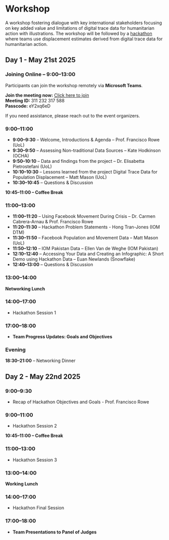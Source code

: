 # Workshop {#sec-workshop .unnumbered}

A workshop fostering dialogue with key international stakeholders focusing on key added value and limitations of digital trace data for humanitarian action with illustrations. The workshop will be followed by a [hackathon](https://pietrostefani.github.io/pop-displacement-disaster/hackathon.html) where teams use displacement estimates derived from digital trace data for humanitarian action.

## Day 1 - May 21st 2025

### Joining Online – 9:00–13:00

Participants can join the workshop remotely via **Microsoft Teams**.

**Join the meeting now:** [Click here to join](https://teams.microsoft.com/l/meetup-join/311232317588)\
**Meeting ID:** 311 232 317 588\
**Passcode:** eY2xq6eD

If you need assistance, please reach out to the event organizers.

### 9:00–11:00

-   **9:00–9:30** – Welcome, Introductions & Agenda – Prof. Francisco Rowe (UoL)
-   **9:30–9:50** – Assessing Non-traditional Data Sources – Kate Hodkinson (OCHA)\
-   **9:50–10:10** – Data and findings from the project – Dr. Elisabetta Pietrostefani (UoL)
-   **10:10–10:30** – Lessons learned from the project Digital Trace Data for Population Displacement – Matt Mason (UoL)
-   **10:30–10:45** – Questions & Discussion

::: {style="text-align: left;"}
<strong>10:45–11:00 – Coffee Break</strong>
:::

### 11:00–13:00

-   **11:00–11:20** – Using Facebook Movement During Crisis – Dr. Carmen Cabrera-Arnau & Prof. Francisco Rowe\
-   **11:20–11:30** – Hackathon Problem Statements - Hong Tran-Jones (IOM DTM)
-   **11:30–11:50** – Facebook Population and Movement Data – Matt Mason (UoL)
-   **11:50–12:10** – IOM Pakistan Data – Ellen Van de Weghe (IOM Pakistan)
-   **12:10–12:40** – Accessing Your Data and Creating an Infographic: A Short Demo using Hackathon Data – Euan Newlands (Snowflake)
-   **12:40–13:00** – Questions & Discussion

### 13:00–14:00

**Networking Lunch**

### 14:00–17:00

-   Hackathon Session 1

### 17:00–18:00

-   **Team Progress Updates: Goals and Objectives**

### Evening

**18:30–21:00** – Networking Dinner

## Day 2 - May 22nd 2025

### 9:00–9:30

-   Recap of Hackathon Objectives and Goals - Prof. Francisco Rowe

### 9:00–11:00

-   Hackathon Session 2

::: {style="text-align: left;"}
<strong>10:45–11:00 – Coffee Break</strong>
:::

### 11:00–13:00

-   Hackathon Session 3

### 13:00–14:00

**Working Lunch**

### 14:00–17:00

-   Hackathon Final Session

### 17:00–18:00

-   **Team Presentations to Panel of Judges**
